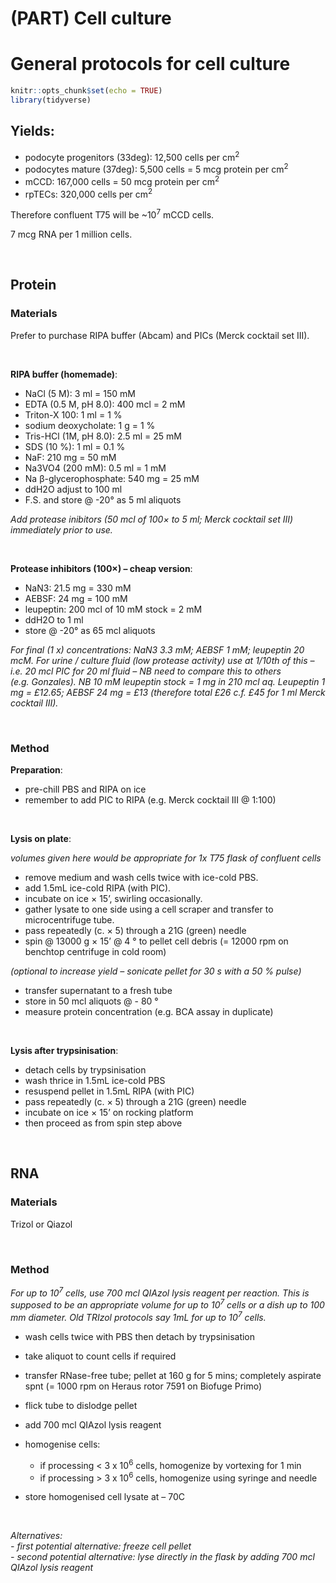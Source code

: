 # (PART) Cell culture {-}

# General protocols for cell culture

```r
knitr::opts_chunk$set(echo = TRUE)
library(tidyverse)

```

## Yields:  

- podocyte progenitors (33deg): 12,500 cells per cm<sup>2</sup>  
- podocytes mature (37deg): 5,500 cells = 5 mcg protein per cm<sup>2</sup> 
- mCCD: 167,000 cells = 50 mcg protein per cm<sup>2</sup>  
- rpTECs: 320,000 cells per cm<sup>2</sup>  

Therefore confluent T75 will be ~10<sup>7</sup> mCCD cells.  

7 mcg RNA per 1 million cells.  

<br>

## Protein

### Materials

Prefer to purchase RIPA buffer (Abcam) and PICs (Merck cocktail set III).  

<br>

**RIPA buffer (homemade)**:  

  - NaCl (5 M): 3 ml = 150 mM 
  - EDTA (0.5 M, pH 8.0): 400 mcl = 2 mM 
  - Triton-X 100: 1 ml = 1 % 
  - sodium deoxycholate: 1 g = 1 % 
  - Tris-HCl (1M, pH 8.0): 2.5 ml = 25 mM 
  - SDS (10 %): 1 ml = 0.1 % 
  - NaF: 210 mg = 50 mM 
  - Na3VO4 (200 mM): 0.5 ml = 1 mM 
  - Na β-glycerophosphate: 540 mg = 25 mM 
  - ddH2O adjust to 100 ml 
  - F.S. and store @ -20° as 5 ml aliquots
  
*Add protease inibitors (50 mcl of 100× to 5 ml; Merck cocktail set III) immediately prior to use.* 

<br>

**Protease inhibitors (100×) – cheap version**: 

  - NaN3: 21.5 mg = 330 mM 
  - AEBSF: 24 mg = 100 mM 
  - leupeptin: 200 mcl of 10 mM stock = 2 mM 
  - ddH2O to 1 ml 
  - store @ -20° as 65 mcl aliquots 

*For final (1 x) concentrations: NaN3 3.3 mM; AEBSF 1 mM; leupeptin 20 mcM. For urine / culture fluid (low protease activity) use at 1/10th of this – i.e. 20 mcl PIC for 20 ml fluid – NB need to compare this to others (e.g. Gonzales). NB 10 mM leupeptin stock = 1 mg in 210 mcl aq. Leupeptin 1 mg = £12.65; AEBSF 24 mg = £13 (therefore total £26 c.f. £45 for 1 ml Merck cocktail III).* 

<br>

### Method
  
**Preparation**:  

- pre-chill PBS and RIPA on ice 
- remember to add PIC to RIPA (e.g. Merck cocktail III @ 1:100) 

<br>

**Lysis on plate**:  

*volumes given here would be appropriate for 1x T75 flask of confluent cells*

- remove medium and wash cells twice with ice-cold PBS. 
- add 1.5mL ice-cold RIPA (with PIC). 
- incubate on ice × 15’, swirling occasionally. 
- gather lysate to one side using a cell scraper and transfer to microcentrifuge tube. 
- pass repeatedly (c. × 5) through a 21G (green) needle  
- spin @ 13000 g × 15’ @ 4 ° to pellet cell debris (= 12000 rpm on benchtop centrifuge in cold room)  

*(optional to increase yield – sonicate pellet for 30 s with a 50 % pulse)*

- transfer supernatant to a fresh tube
- store in 50 mcl aliquots @ - 80 °
- measure protein concentration (e.g. BCA assay in duplicate)

<br>

**Lysis after trypsinisation**:

- detach cells by trypsinisation
- wash thrice in 1.5mL ice-cold PBS
- resuspend pellet in 1.5mL RIPA (with PIC)
- pass repeatedly (c. × 5) through a 21G (green) needle
- incubate on ice × 15’ on rocking platform  
- then proceed as from spin step above   

<br>
  
## RNA

### Materials  

Trizol or Qiazol  

<br>

### Method

*For up to 10<sup>7</sup> cells, use 700 mcl QIAzol lysis reagent per reaction. This is supposed to be an appropriate volume for up to 10<sup>7</sup> cells or a dish up to 100 mm diameter. Old TRIzol protocols say 1mL for up to 10<sup>7</sup> cells.* 

- wash cells twice with PBS then detach by trypsinisation
- take aliquot to count cells if required

- transfer RNase-free tube; pellet at 160 g for 5 mins; completely aspirate spnt (= 1000 rpm on Heraus rotor 7591 on Biofuge Primo)

- flick tube to dislodge pellet
- add 700 mcl QIAzol lysis reagent
- homogenise cells:  
    - if processing < 3 x 10<sup>6</sup> cells, homogenize by vortexing for 1 min 
    - if processing > 3 x 10<sup>6</sup> cells, homogenize using syringe and needle 


- store homogenised cell lysate at – 70C

<br>

*Alternatives:*  
*- first potential alternative: freeze cell pellet*  
*- second potential alternative: lyse directly in the flask by adding 700 mcl QIAzol lysis reagent*  